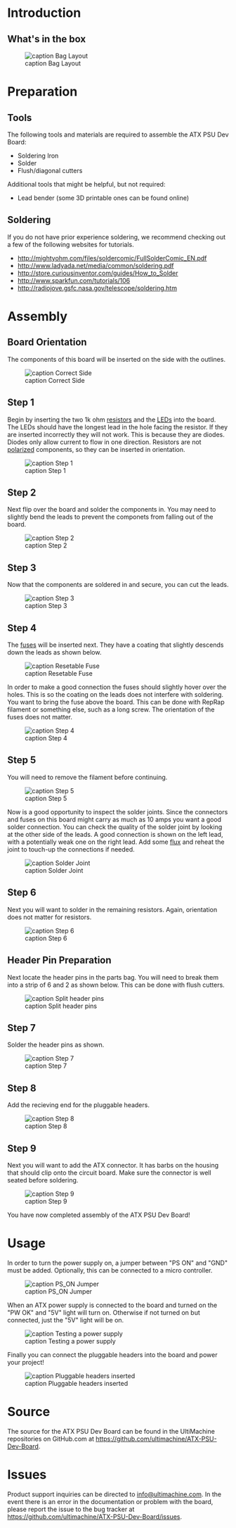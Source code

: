 = Introduction =

== What's in the box ==

[[File:kit.png|frame|none|alt=|caption Bag Layout]]

= Preparation =

== Tools ==

The following tools and materials are required to assemble the ATX PSU Dev Board:

* Soldering Iron
* Solder
* Flush/diagonal cutters

Additional tools that might be helpful, but not required:

* Lead bender (some 3D printable ones can be found online)

== Soldering ==

If you do not have prior experience soldering, we recommend checking out a few of the following websites for tutorials.

* http://mightyohm.com/files/soldercomic/FullSolderComic_EN.pdf
* http://www.ladyada.net/media/common/soldering.pdf
* http://store.curiousinventor.com/guides/How_to_Solder
* http://www.sparkfun.com/tutorials/106
* http://radiojove.gsfc.nasa.gov/telescope/soldering.htm

= Assembly =

== Board Orientation ==

The components of this board will be inserted on the side with the outlines.

[[File:correct-side.png|frame|none|alt=|caption Correct Side]]

== Step 1 ==

Begin by inserting the two 1k ohm [http://en.wikipedia.org/wiki/Resistors resistors] and the [http://en.wikipedia.org/wiki/LED LEDs] into the board. The LEDs should have the longest lead in the hole facing the resistor. If they are inserted incorrectly they will not work. This is because they are diodes. Diodes only allow current to flow in one direction. Resistors are not [http://en.wikipedia.org/wiki/Electrical_polarity polarized] components, so they can be inserted in orientation.

[[File:step-01.png|frame|none|alt=|caption Step 1]]

== Step 2 ==

Next flip over the board and solder the components in. You may need to slightly bend the leads to prevent the componets from falling out of the board.

[[File:step-02.png|frame|none|alt=|caption Step 2]]

== Step 3 ==

Now that the components are soldered in and secure, you can cut the leads.

[[File:step-03.png|frame|none|alt=|caption Step 3]]

== Step 4 ==

The [http://en.wikipedia.org/wiki/Fuse_%28electrical%29 fuses] will be inserted next. They have a coating that slightly descends down the leads as shown below.

[[File:fuse.png|frame|none|alt=|caption Resetable Fuse]]

In order to make a good connection the fuses should slightly hover over the holes. This is so the coating on the leads does not interfere with soldering. You want to bring the fuse above the board. This can be done with RepRap filament or something else, such as a long screw. The orientation of the fuses does not matter.

[[File:step-04.png|frame|none|alt=|caption Step 4]]

== Step 5 ==

You will need to remove the filament before continuing.

[[File:step-05.png|frame|none|alt=|caption Step 5]]

Now is a good opportunity to inspect the solder joints. Since the connectors and fuses on this board might carry as much as 10 amps you want a good solder connection. You can check the quality of the solder joint by looking at the other side of the leads. A good connection is shown on the left lead, with a potentially weak one on the right lead. Add some [http://en.wikipedia.org/wiki/Flux_%28metallurgy%29 flux] and reheat the joint to touch-up the connections if needed.

[[File:solder-joint.png|frame|none|alt=|caption Solder Joint]]

== Step 6 ==

Next you will want to solder in the remaining resistors. Again, orientation does not matter for resistors.

[[File:step-06.png|frame|none|alt=|caption Step 6]]

== Header Pin Preparation ==

Next locate the header pins in the parts bag. You will need to break them into a strip of 6 and 2 as shown below. This can be done with flush cutters.

[[File:header-break.png|frame|none|alt=|caption Split header pins]]

== Step 7 ==

Solder the header pins as shown.

[[File:step-07.png|frame|none|alt=|caption Step 7]]

== Step 8 ==

Add the recieving end for the pluggable headers.

[[File:step-08.png|frame|none|alt=|caption Step 8]]

== Step 9 ==

Next you will want to add the ATX connector. It has barbs on the housing that should clip onto the circuit board. Make sure the connector is well seated before soldering.

[[File:step-09.png|frame|none|alt=|caption Step 9]]

You have now completed assembly of the ATX PSU Dev Board!

= Usage =

In order to turn the power supply on, a jumper between &quot;PS ON&quot; and &quot;GND&quot; must be added. Optionally, this can be connected to a micro controller.

[[File:step-10.png|frame|none|alt=|caption PS_ON Jumper]]

When an ATX power supply is connected to the board and turned on the &quot;PW OK&quot; and &quot;5V&quot; light will turn on. Otherwise if not turned on but connected, just the &quot;5V&quot; light will be on.

[[File:step-11.png|frame|none|alt=|caption Testing a power supply]]

Finally you can connect the pluggable headers into the board and power your project!

[[File:step-12.png|frame|none|alt=|caption Pluggable headers inserted]]

= Source =

The source for the ATX PSU Dev Board can be found in the UltiMachine repositories on GitHub.com at https://github.com/ultimachine/ATX-PSU-Dev-Board.

= Issues =

Product support inquiries can be directed to [mailto:info@ultimachine.com info@ultimachine.com]. In the event there is an error in the documentation or problem with the board, please report the issue to the bug tracker at https://github.com/ultimachine/ATX-PSU-Dev-Board/issues.


